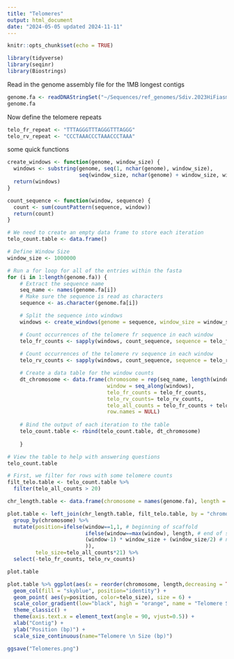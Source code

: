 ```yaml
---
title: "Telomeres"
output: html_document
date: "2024-05-05 updated 2024-11-11"
---
```


```r
knitr::opts_chunk$set(echo = TRUE)
```

```r
library(tidyverse)
library(seqinr)
library(Biostrings)
```

Read in the genome assembly file for the 1MB longest contigs
```r
genome.fa <- readDNAStringSet("~/Sequences/ref_genomes/Sdiv.2023HiFiasm/1Mb_HiFiasm_S.div.fasta")
genome.fa
```

Now define the telomere repeats
```r
telo_fr_repeat <- "TTTAGGGTTTAGGGTTTAGGG"
telo_rv_repeat <- "CCCTAAACCCTAAACCCTAAA"
```

some quick functions
```r
create_windows <- function(genome, window_size) {
  windows <- substring(genome, seq(1, nchar(genome), window_size),
                       seq(window_size, nchar(genome) + window_size, window_size))
  return(windows)
}

count_sequence <- function(window, sequence) {
  count <- sum(countPattern(sequence, window))
  return(count)
}
```


```r
# We need to create an empty data frame to store each iteration
telo_count.table <- data.frame()

# Define Window Size
window_size <- 1000000

# Run a for loop for all of the entries within the fasta
for (i in 1:length(genome.fa)) {
    # Extract the sequence name
    seq_name <- names(genome.fa[i])
    # Make sure the sequence is read as characters
    sequence <- as.character(genome.fa[i])

    # Split the sequence into windows
    windows <- create_windows(genome = sequence, window_size = window_size)

    # Count occurrences of the telomere fr sequence in each window
    telo_fr_counts <- sapply(windows, count_sequence, sequence = telo_fr_repeat)
  
    # Count occurrences of the telomere rv sequence in each window
    telo_rv_counts <- sapply(windows, count_sequence, sequence = telo_rv_repeat)

    # Create a data table for the window counts
    dt_chromosome <- data.frame(chromosome = rep(seq_name, length(windows)),
                                window = seq_along(windows),
                                telo_fr_counts = telo_fr_counts,
                                telo_rv_counts= telo_rv_counts,
                                telo_all_counts = telo_fr_counts + telo_rv_counts,
                                row.names = NULL)
    
    # Bind the output of each iteration to the table
    telo_count.table <- rbind(telo_count.table, dt_chromosome)
    
    }

# View the table to help with answering questions
telo_count.table 
```

```r
# First, we filter for rows with some telomere counts
filt_telo.table <- telo_count.table %>%
  filter(telo_all_counts > 20)
```

```r
chr_length.table <- data.frame(chromosome = names(genome.fa), length = width(genome.fa))
```

```r
plot.table <- left_join(chr_length.table, filt_telo.table, by = "chromosome") %>%
  group_by(chromosome) %>%
  mutate(position=ifelse(window==1,1, # beginning of scaffold
                         ifelse(window==max(window), length, # end of scaffold
                         (window-1) * window_size + (window_size/2) # not at tned; position in middle of window.
                         )),
         telo_size=telo_all_counts*21) %>%
  select(-telo_fr_counts, telo_rv_counts)

plot.table
```


```r
plot.table %>% ggplot(aes(x = reorder(chromosome, length,decreasing = TRUE), y = length)) +
  geom_col(fill = "skyblue", position="identity") +
  geom_point( aes(y=position, color=telo_size), size = 6) + 
  scale_color_gradient(low="black", high = "orange", name = "Telomere Size") + 
  theme_classic() +
  theme(axis.text.x = element_text(angle = 90, vjust=0.5)) +
  xlab("Contig") +
  ylab("Position (bp)") +
  scale_size_continuous(name="Telomere \n Size (bp)")

ggsave("Telomeres.png")
```
